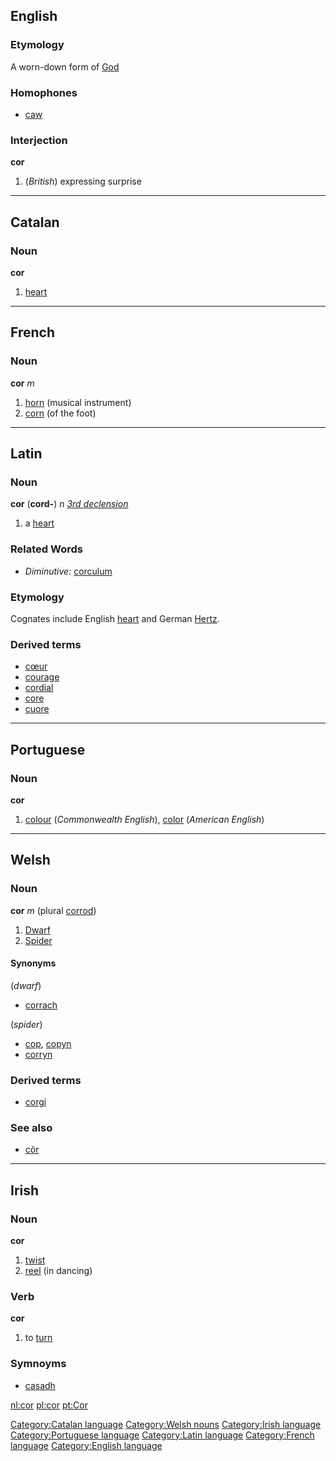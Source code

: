 ==English==
===Etymology===
A worn-down form of [[God]]

===Homophones===
*[[caw]]

===Interjection===
'''cor'''

#(''British'') expressing surprise

----
==Catalan==
===Noun===
'''cor'''

#[[heart]]

----
==French==
===Noun===
'''cor''' ''m''

#[[horn]] (musical instrument)
#[[corn]] (of the foot)
----

==Latin==
===Noun===
'''cor''' ('''cord-''') ''n'' ''[[Wiktionary Appendix:Latin third declension|3rd declension]]''

#a [[heart]]

===Related Words===
*''Diminutive:'' [[corculum]]
===Etymology===
Cognates include English [[heart]] and German [[Hertz]].
===Derived terms===
*[[cœur]]
*[[courage]]
*[[cordial]]
*[[core]]
*[[cuore]]

----

==Portuguese==
===Noun===
'''cor'''

#[[colour]] (''Commonwealth English''), [[color]] (''American English'')

----

==Welsh==
===Noun===
'''cor''' ''m'' (plural [[corrod]])
#[[dwarf|Dwarf]]
#[[spider|Spider]]

====Synonyms====
(''dwarf'')
*[[corrach]]

(''spider'')
*[[cop]], [[copyn]]
*[[corryn]]

===Derived terms===
*[[corgi]]

===See also===
*[[côr]]

----

==Irish==
===Noun===
'''cor'''

# [[twist]]
# [[reel]] (in dancing)

===Verb===
'''cor'''

# to [[turn]]

===Symnoyms===
*[[casadh]]

[[Category:Catalan language]] [[Category:Welsh nouns]] [[Category:Irish language]] [[Category:Portuguese language]] [[Category:Latin language]] [[Category:French language]] [[Category:English language]]

[[nl:cor]]
[[pl:cor]]
[[pt:Cor]]